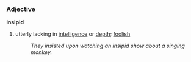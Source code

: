 === Adjective ===

'''insipid'''

# utterly lacking in [[intelligent|intelligence]] or [[depth]]; [[fool]]ish
#: ''They insisted upon watching an insipid show about a singing monkey.''